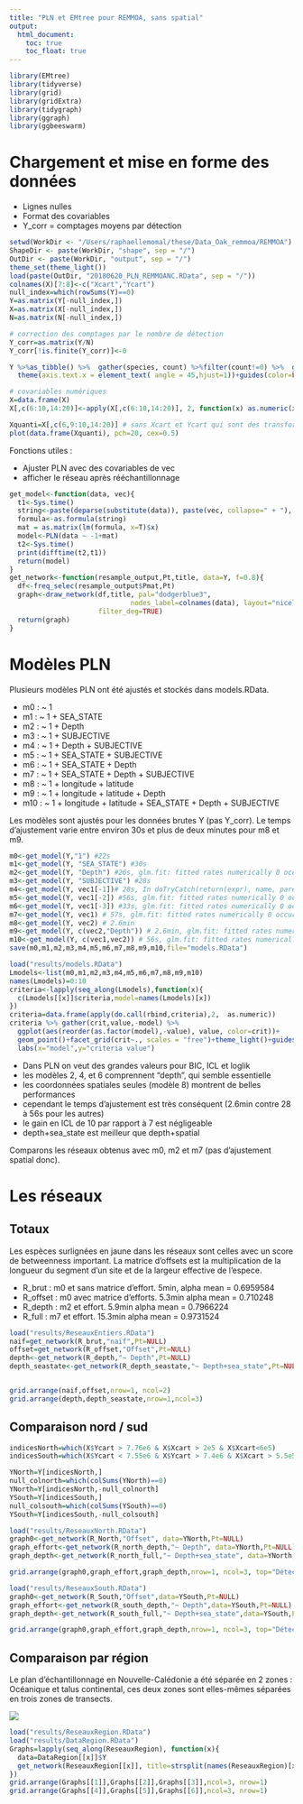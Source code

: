 ```yaml
---
title: "PLN et EMtree pour REMMOA, sans spatial"
output: 
  html_document:
    toc: true
    toc_float: true
---
```


```r
library(EMtree)
library(tidyverse)
library(grid)
library(gridExtra)
library(tidygraph)
library(ggraph)
library(ggbeeswarm)
```

# Chargement et mise en forme des données

* Lignes nulles
* Format des covariables
* Y_corr = comptages moyens par détection 

```r
setwd(WorkDir <- "/Users/raphaellemomal/these/Data_Oak_remmoa/REMMOA")
ShapeDir <- paste(WorkDir, "shape", sep = "/")
OutDir <- paste(WorkDir, "output", sep = "/")
theme_set(theme_light())
load(paste(OutDir, "20180620_PLN_REMMOANC.RData", sep = "/"))
colnames(X)[7:8]<-c("Xcart","Ycart")
null_index=which(rowSums(Y)==0)
Y=as.matrix(Y[-null_index,])
X=as.matrix(X[-null_index,])
N=as.matrix(N[-null_index,])

# correction des comptages par le nombre de détection
Y_corr=as.matrix(Y/N)
Y_corr[!is.finite(Y_corr)]<-0

Y %>%as_tibble() %>%  gather(species, count) %>%filter(count!=0) %>%  ggplot(aes(reorder(species,count), count, color=species))+geom_quasirandom()+labs(x="", title="Non nul counts")+ coord_flip()+
  theme(axis.text.x = element_text( angle = 45,hjust=1))+guides(color=FALSE)

```
```r
# covariables numériques
X=data.frame(X)
X[,c(6:10,14:20)]<-apply(X[,c(6:10,14:20)], 2, function(x) as.numeric(x))

Xquanti=X[,c(6,9:10,14:20)] # sans Xcart et Ycart qui sont des transformations de longi et lati
plot(data.frame(Xquanti), pch=20, cex=0.5)

```


Fonctions utiles :

* Ajuster PLN avec des covariables de vec
* afficher le réseau après rééchantillonnage

```r
get_model<-function(data, vec){
  t1<-Sys.time()
  string<-paste(deparse(substitute(data)), paste(vec, collapse=" + "), sep=" ~ ")
  formula<-as.formula(string)
  mat = as.matrix(lm(formula, x=T)$x)
  model<-PLN(data ~ -1+mat)
  t2<-Sys.time()
  print(difftime(t2,t1))
  return(model)
}
get_network<-function(resample_output,Pt,title, data=Y, f=0.8){
  df<-freq_selec(resample_output$Pmat,Pt)
  graph<-draw_network(df,title, pal="dodgerblue3", 
                              nodes_label=colnames(data), layout="nicely", curv=0.05,
                      filter_deg=TRUE)
  return(graph)
}
```

# Modèles PLN

Plusieurs modèles PLN ont été ajustés et stockés dans models.RData.

* m0 : ~ 1
* m1 : ~ 1 + SEA_STATE
* m2 : ~ 1 + Depth
* m3 : ~ 1 + SUBJECTIVE
* m4 : ~ 1 + Depth + SUBJECTIVE
* m5 : ~ 1 + SEA_STATE + SUBJECTIVE
* m6 : ~ 1 + SEA_STATE + Depth
* m7 : ~ 1 + SEA_STATE + Depth + SUBJECTIVE
* m8 : ~ 1 + longitude + latitude
* m9 : ~ 1 + longitude + latitude + Depth
* m10 : ~ 1 + longitude + latitude + SEA_STATE + Depth + SUBJECTIVE

Les modèles sont ajustés pour les données brutes Y (pas Y_corr). Le temps d'ajustement varie entre environ 30s et plus de deux minutes pour m8 et m9.

```r
m0<-get_model(Y,"1") #22s
m1<-get_model(Y, "SEA_STATE") #30s
m2<-get_model(Y, "Depth") #26s, glm.fit: fitted rates numerically 0 occurred 
m3<-get_model(Y, "SUBJECTIVE") #28s
m4<-get_model(Y, vec1[-1])# 28s, In doTryCatch(return(expr), name, parentenv, handler) :display list redraw           incomplete
m5<-get_model(Y, vec1[-2]) #56s, glm.fit: fitted rates numerically 0 occurred 
m6<-get_model(Y, vec1[-3]) #33s, glm.fit: fitted rates numerically 0 occurred 
m7<-get_model(Y, vec1) # 57s, glm.fit: fitted rates numerically 0 occurred 
m8<-get_model(Y, vec2) # 2.6min
m9<-get_model(Y, c(vec2,"Depth")) # 2.6min, glm.fit: fitted rates numerically 0 occurred 
m10<-get_model(Y, c(vec1,vec2)) # 56s, glm.fit: fitted rates numerically 0 occurred
save(m0,m1,m2,m3,m4,m5,m6,m7,m8,m9,m10,file="models.RData")
```


```r
load("results/models.RData")
Lmodels<-list(m0,m1,m2,m3,m4,m5,m6,m7,m8,m9,m10)
names(Lmodels)=0:10
criteria<-lapply(seq_along(Lmodels),function(x){
  c(Lmodels[[x]]$criteria,model=names(Lmodels)[x])
})
criteria=data.frame(apply(do.call(rbind,criteria),2,  as.numeric))
criteria %>% gather(crit,value,-model) %>% 
  ggplot(aes(reorder(as.factor(model),-value), value, color=crit))+
  geom_point()+facet_grid(crit~., scales = "free")+theme_light()+guides(color=FALSE)+
  labs(x="model",y="criteria value")
```

* Dans PLN on veut des grandes valeurs pour BIC, ICL et loglik
* les modèles 2, 4, et 6 comprennent "depth", qui semble essentielle
* les coordonnées spatiales seules (modèle 8) montrent de belles performances
* cependant le temps d'ajustement est très conséquent (2.6min contre 28 à 56s pour les autres)
* le gain en ICL de 10 par rapport à 7 est négligeable 
* depth+sea_state est meilleur que depth+spatial

Comparons les réseaux obtenus avec m0, m2 et m7 (pas d'ajustement spatial donc).

# Les réseaux 
## Totaux
Les espèces surlignées en jaune dans les réseaux sont celles avec un score de betweenness important. La matrice d'offsets est la multiplication de la longueur du segment d'un site et de la largeur effective de l'espece.

* R_brut : m0 et sans matrice d'effort. 5min, alpha mean = 0.6959584
* R_offset : m0 avec matrice d'efforts.  5.3min alpha mean =  0.710248
* R_depth : m2 et effort. 5.9min alpha mean = 0.7966224
* R_full : m7 et effort. 15.3min alpha mean = 0.9731524

```r

load("results/ReseauxEntiers.RData")
naif=get_network(R_brut,"naif",Pt=NULL)
offset=get_network(R_offset,"Offset",Pt=NULL)
depth<-get_network(R_depth,"~ Depth",Pt=NULL)
depth_seastate<-get_network(R_depth_seastate,"~ Depth+sea_state",Pt=NULL)


grid.arrange(naif,offset,nrow=1, ncol=2)
grid.arrange(depth,depth_seastate,nrow=1,ncol=3)

```


## Comparaison nord / sud

```r
indicesNorth=which(X$Ycart > 7.76e6 & X$Xcart > 2e5 & X$Xcart<6e5)
indicesSouth=which(X$Ycart < 7.55e6 & X$Ycart > 7.4e6 & X$Xcart > 5.5e5 & X$Xcart<9.5e5)

YNorth=Y[indicesNorth,]
null_colnorth=which(colSums(YNorth)==0)
YNorth=Y[indicesNorth,-null_colnorth]
YSouth=Y[indicesSouth,]
null_colsouth=which(colSums(YSouth)==0)
YSouth=Y[indicesSouth,-null_colsouth]

load("results/ReseauxNorth.RData")
graph0<-get_network(R_North,"Offset", data=YNorth,Pt=NULL)
graph_effort<-get_network(R_north_depth,"~ Depth", data=YNorth,Pt=NULL)
graph_depth<-get_network(R_north_full,"~ Depth+sea_state", data=YNorth,Pt=NULL)

grid.arrange(graph0,graph_effort,graph_depth,nrow=1, ncol=3, top="Détections au Nord")

```



```r

load("results/ReseauxSouth.RData")
graph0<-get_network(R_South,"Offset",data=YSouth,Pt=NULL)
graph_effort<-get_network(R_south_depth,"~ Depth",data=YSouth,Pt=NULL)
graph_depth<-get_network(R_south_full,"~ Depth+sea_state",data=YSouth,Pt=NULL)

grid.arrange(graph0,graph_effort,graph_depth,nrow=1, ncol=3, top="Détections au Sud")

```


## Comparaison par région

Le plan d'échantillonnage en Nouvelle-Calédonie a été séparée en 2 zones : Océanique et talus continental, ces deux zones sont elles-mêmes séparées en trois zones de transects.

![](image/regionsREMMOA.png)

```r

load("results/ReseauxRegion.RData")
load("results/DataRegion.RData")
Graphs=lapply(seq_along(ReseauxRegion), function(x){
  data=DataRegion[[x]]$Y
  get_network(ReseauxRegion[[x]], title=strsplit(names(ReseauxRegion)[x], split="_")[[1]][3], data=data,Pt=NULL)
})
grid.arrange(Graphs[[1]],Graphs[[2]],Graphs[[3]],ncol=3, nrow=1)
grid.arrange(Graphs[[4]],Graphs[[5]],Graphs[[6]],ncol=3, nrow=1)
```


